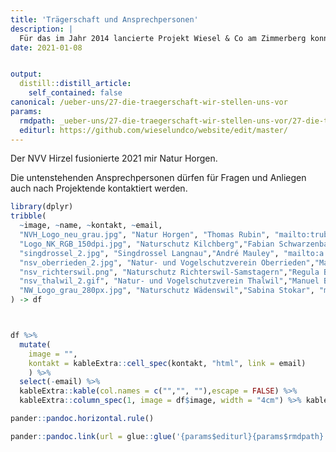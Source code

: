 ```yaml
---
title: 'Trägerschaft und Ansprechpersonen'
description: |
  Für das im Jahr 2014 lancierte Projekt Wiesel & Co am Zimmerberg konnten sich acht Natuschutzvereine des Bezirks Horgen begeistern. Es sind dies sieben Sektionen des Bezirks Horgen des Dachverbandes BirdLife Zürich und der Verein Singdrossel von Langnau. Alle Vereine haben das Projekt die ganze Dauer über getragen. 
date: 2021-01-08


output:
  distill::distill_article:
    self_contained: false
canonical: /ueber-uns/27-die-traegerschaft-wir-stellen-uns-vor
params:
  rmdpath: _ueber-uns/27-die-traegerschaft-wir-stellen-uns-vor/27-die-traegerschaft-wir-stellen-uns-vor.Rmd
  editurl: https://github.com/wieselundco/website/edit/master/
---
```


Der NVV Hirzel fusionierte 2021 mir Natur Horgen. 

  Die untenstehenden Ansprechpersonen dürfen für Fragen und Anliegen auch nach Projektende kontaktiert werden.

```r

library(dplyr)
tribble(
  ~image, ~name, ~kontakt, ~email,
  "NVH_Logo_neu_grau.jpg", "Natur Horgen", "Thomas Rubin", "mailto:trubin@sunrise.ch",
  "Logo_NK_RGB_150dpi.jpg", "Naturschutz Kilchberg","Fabian Schwarzenbach", "mailto:fabian.schwarzenbach@bluemail.ch",
  "singdrossel_2.jpg", "Singdrossel Langnau","André Mauley", "mailto:a.mauley@hispeed.ch",
  "nsv_oberrieden_2.jpg", "Natur- und Vogelschutzverein Oberrieden","Maurus Frei", "mailto:maurus.frei@gruenliberale.ch",
  "nsv_richterswil.png", "Naturschutz Richterswil-Samstagern","Regula Büchler", "mailto:buechler@naturschutz-r-s.ch",
  "nsv_thalwil_2.gif", "Natur- und Vogelschutzverein Thalwil","Manuel Brändli", "mailto:braendli.manuel@gmx.ch",
  "NW_Logo_grau_280px.jpg", "Naturschutz Wädenswil","Sabina Stokar", "mailto:ss@naturwaedi.ch"
) -> df



df %>%
  mutate(
    image = "",
    kontakt = kableExtra::cell_spec(kontakt, "html", link = email)
    ) %>%
  select(-email) %>%
  kableExtra::kable(col.names = c("","", ""),escape = FALSE) %>%
  kableExtra::column_spec(1, image = df$image, width = "4cm") %>% kableExtra::kable_styling()


```

```r
pander::pandoc.horizontal.rule()

pander::pandoc.link(url = glue::glue('{params$editurl}{params$rmdpath}'),text = 'Artikel bearbeiten')
```

<!--http://wieselundco.ch/ueber-uns/27-die-traegerschaft-wir-stellen-uns-vor-->
